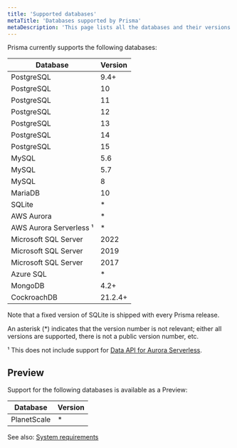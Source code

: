 ```yaml
---
title: 'Supported databases'
metaTitle: 'Databases supported by Prisma'
metaDescription: 'This page lists all the databases and their versions that are supported by Prisma.'
---
```


<TopBlock>

Prisma currently supports the following databases:

| Database                     | Version |
| ---------------------------- | ------- |
| PostgreSQL                   | 9.4+    |
| PostgreSQL                   | 10      |
| PostgreSQL                   | 11      |
| PostgreSQL                   | 12      |
| PostgreSQL                   | 13      |
| PostgreSQL                   | 14      |
| PostgreSQL                   | 15      |
| MySQL                        | 5.6     |
| MySQL                        | 5.7     |
| MySQL                        | 8       |
| MariaDB                      | 10      |
| SQLite                       | \*      |
| AWS Aurora                   | \*      |
| AWS Aurora Serverless &sup1; | \*      |
| Microsoft SQL Server         | 2022    |
| Microsoft SQL Server         | 2019    |
| Microsoft SQL Server         | 2017    |
| Azure SQL                    | \*      |
| MongoDB                      | 4.2+    |
| CockroachDB                  | 21.2.4+ |

Note that a fixed version of SQLite is shipped with every Prisma release.

An asterisk (\*) indicates that the version number is not relevant; either all versions are supported, there is not a public version number, etc.

&sup1; This does not include support for [Data API for Aurora Serverless](https://github.com/prisma/prisma/issues/1964).

</TopBlock>

## Preview

Support for the following databases is available as a Preview:

| Database    | Version |
| ----------- | ------- |
| PlanetScale | \*      |

See also: [System requirements](/reference/system-requirements)
